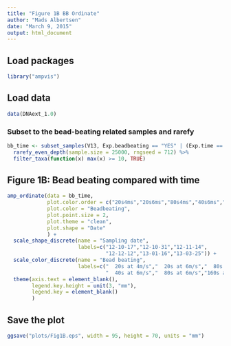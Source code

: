 ```yaml
---
title: "Figure 1B BB Ordinate"
author: "Mads Albertsen"
date: "March 9, 2015"
output: html_document
---
```


## Load packages
```r
library("ampvis")
```

## Load data
```r
data(DNAext_1.0)
```

### Subset to the bead-beating related samples and rarefy
```r
bb_time <- subset_samples(V13, Exp.beadbeating == "YES" | (Exp.time == "YES" & Date != "2012-10-31")) %>% 
  rarefy_even_depth(sample.size = 25000, rngseed = 712) %>%
  filter_taxa(function(x) max(x) >= 10, TRUE)
```

## Figure 1B: Bead beating compared with time
```r
amp_ordinate(data = bb_time, 
             plot.color.order = c("20s4ms","20s6ms","80s4ms","40s6ms","80s6ms","160s6ms","400s6ms"),
             plot.color = "Beadbeating", 
             plot.point.size = 2,
             plot.theme = "clean",
             plot.shape = "Date"
             ) +
  scale_shape_discrete(name = "Sampling date", 
                       labels=c("12-10-17","12-10-31","12-11-14", 
                                "12-12-12","13-01-16","13-03-25")) +
  scale_color_discrete(name = "Bead beating", 
                       labels=c("  20s at 4m/s","  20s at 6m/s","  80s at 4m/s",
                                "  40s at 6m/s","  80s at 6m/s","160s at 6m/s","400s at 6m/s")) +  
  theme(axis.text = element_blank(),
        legend.key.height = unit(3, "mm"),
        legend.key = element_blank()
        )
```

## Save the plot
```r
ggsave("plots/Fig1B.eps", width = 95, height = 70, units = "mm")
```